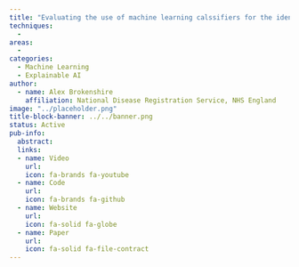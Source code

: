 ```yaml
---
title: "Evaluating the use of machine learning calssifiers for the identification of the determinants of stage at diagnosis of prostate cancers using registry data"
techniques:
  -
areas:
  -
categories:
  - Machine Learning
  - Explainable AI
author:
  - name: Alex Brokenshire
    affiliation: National Disease Registration Service, NHS England
image: "../placeholder.png"
title-block-banner: ../../banner.png
status: Active
pub-info:
  abstract:
  links:
  - name: Video
    url:
    icon: fa-brands fa-youtube
  - name: Code
    url:
    icon: fa-brands fa-github
  - name: Website
    url:
    icon: fa-solid fa-globe
  - name: Paper
    url:
    icon: fa-solid fa-file-contract
---
```




